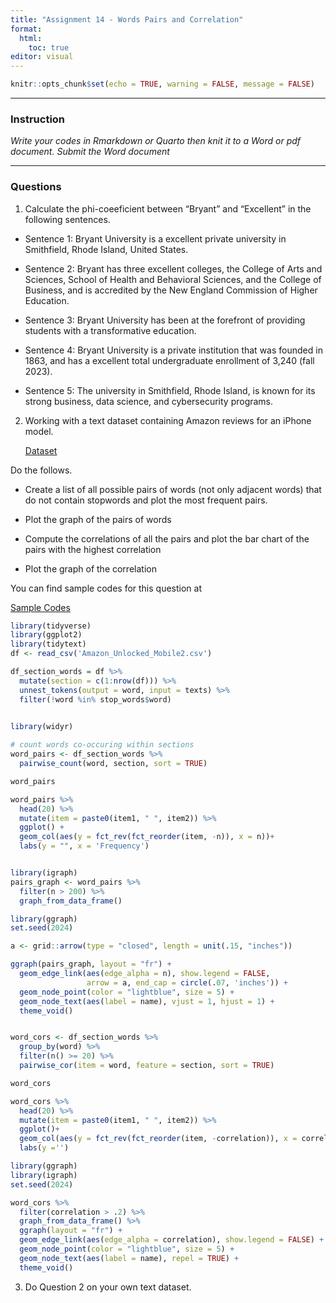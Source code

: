 ```yaml
---
title: "Assignment 14 - Words Pairs and Correlation"
format: 
  html: 
    toc: true
editor: visual
---
```


```r
knitr::opts_chunk$set(echo = TRUE, warning = FALSE, message = FALSE)
```

------------------------------------------------------------------------

### Instruction

*Write your codes in Rmarkdown or Quarto then knit it to a Word or pdf document. Submit the Word document*

------------------------------------------------------------------------


### Questions

1. Calculate the phi-coeeficient between "Bryant" and "Excellent" in the following sentences. 

- Sentence 1: Bryant University is a excellent private university in Smithfield, Rhode Island, United States. 

- Sentence 2: Bryant has three excellent colleges, the College of Arts and Sciences, School of Health and Behavioral Sciences, and the College of Business, and is accredited by the New England Commission of Higher Education.

- Sentence 3: Bryant University has been at the forefront of providing students with a transformative education. 

- Sentence 4: Bryant University is a private institution that was founded in 1863, and has a excellent total undergraduate enrollment of 3,240 (fall 2023). 

- Sentence 5: The university in Smithfield, Rhode Island, is known for its strong business, data science, and cybersecurity programs. 


2. Working with a text dataset containing Amazon reviews for an iPhone model. 

    [Dataset](Amazon_Unlocked_Mobile2.csv)

Do the follows. 

- Create a list of all possible pairs of words (not only adjacent words) that do not contain stopwords and plot the most frequent pairs.

- Plot the graph of the pairs of words

- Compute the correlations of all the pairs and plot the bar chart of the pairs with the highest correlation

- Plot the graph of the correlation

You can find sample codes for this question at

[Sample Codes](assignment13_codes.html)

```r
library(tidyverse)
library(ggplot2)
library(tidytext)
df <- read_csv('Amazon_Unlocked_Mobile2.csv')

df_section_words = df %>% 
  mutate(section = c(1:nrow(df))) %>% 
  unnest_tokens(output = word, input = texts) %>% 
  filter(!word %in% stop_words$word)
           

library(widyr)

# count words co-occuring within sections
word_pairs <- df_section_words %>%
  pairwise_count(word, section, sort = TRUE)

word_pairs

word_pairs %>% 
  head(20) %>% 
  mutate(item = paste0(item1, " ", item2)) %>% 
  ggplot() + 
  geom_col(aes(y = fct_rev(fct_reorder(item, -n)), x = n))+
  labs(y = "", x = 'Frequency')


library(igraph)
pairs_graph <- word_pairs %>%
  filter(n > 200) %>%
  graph_from_data_frame()

library(ggraph)
set.seed(2024)

a <- grid::arrow(type = "closed", length = unit(.15, "inches"))

ggraph(pairs_graph, layout = "fr") +
  geom_edge_link(aes(edge_alpha = n), show.legend = FALSE,
                 arrow = a, end_cap = circle(.07, 'inches')) +
  geom_node_point(color = "lightblue", size = 5) +
  geom_node_text(aes(label = name), vjust = 1, hjust = 1) +
  theme_void()


word_cors <- df_section_words %>%
  group_by(word) %>%
  filter(n() >= 20) %>%
  pairwise_cor(item = word, feature = section, sort = TRUE)

word_cors

word_cors %>% 
  head(20) %>% 
  mutate(item = paste0(item1, " ", item2)) %>% 
  ggplot()+
  geom_col(aes(y = fct_rev(fct_reorder(item, -correlation)), x = correlation))+
  labs(y ='')

library(ggraph)
library(igraph)
set.seed(2024)

word_cors %>%
  filter(correlation > .2) %>%
  graph_from_data_frame() %>%
  ggraph(layout = "fr") +
  geom_edge_link(aes(edge_alpha = correlation), show.legend = FALSE) +
  geom_node_point(color = "lightblue", size = 5) +
  geom_node_text(aes(label = name), repel = TRUE) +
  theme_void()

```

3. Do Question 2 on your own text dataset. 




